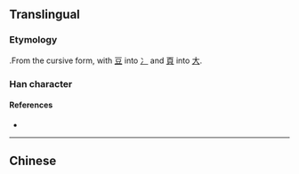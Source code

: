 {{stroke order|strokes=5}}
{{also|頭}}
==Translingual==

===Etymology===
{{Han simp|頭}}.From the cursive form, with [[豆]] into [[冫]] and [[頁]] into [[大]].

===Han character===
{{Han char|rn=37|rad=大|as=02|sn=5|four=|canj=X卜大 (XYK), 卜大 (YK)|ids=⿻[[⺀]][[大]]}}

====References====
* {{Han ref|kx=0249.111|hdz=10526.020|uh=5934|ud=22836}}

----
==Chinese==
{{zh-see|頭}}